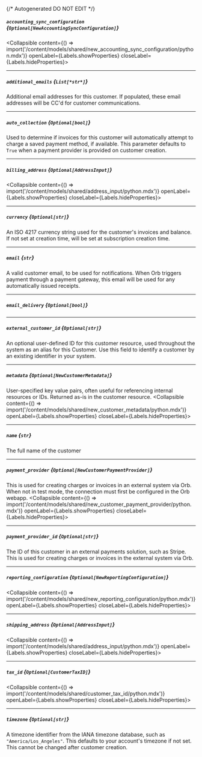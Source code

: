 {/* Autogenerated DO NOT EDIT  */}

##### `accounting_sync_configuration` *{`Optional[NewAccountingSyncConfiguration]`}*
<Collapsible content={() => import('/content/models/shared/new_accounting_sync_configuration/python.mdx')} openLabel={Labels.showProperties} closeLabel={Labels.hideProperties}>
</Collapsible>

---
##### `additional_emails` *{`List[*str*]`}*
Additional email addresses for this customer. If populated, these email addresses will be CC'd for customer communications.

---
##### `auto_collection` *{`Optional[bool]`}*
Used to determine if invoices for this customer will automatically attempt to charge a saved payment method, if available. This parameter defaults to `True` when a payment provider is provided on customer creation.

---
##### `billing_address` *{`Optional[AddressInput]`}*
<Collapsible content={() => import('/content/models/shared/address_input/python.mdx')} openLabel={Labels.showProperties} closeLabel={Labels.hideProperties}>
</Collapsible>

---
##### `currency` *{`Optional[str]`}*
An ISO 4217 currency string used for the customer's invoices and balance. If not set at creation time, will be set at subscription creation time.

---
##### `email` *{`str`}*
A valid customer email, to be used for notifications. When Orb triggers payment through a payment gateway, this email will be used for any automatically issued receipts.

---
##### `email_delivery` *{`Optional[bool]`}*

---
##### `external_customer_id` *{`Optional[str]`}*
An optional user\-defined ID for this customer resource, used throughout the system as an alias for this Customer. Use this field to identify a customer by an existing identifier in your system.

---
##### `metadata` *{`Optional[NewCustomerMetadata]`}*
User\-specified key value pairs, often useful for referencing internal resources or IDs. Returned as\-is in the customer resource.
<Collapsible content={() => import('/content/models/shared/new_customer_metadata/python.mdx')} openLabel={Labels.showProperties} closeLabel={Labels.hideProperties}>
</Collapsible>

---
##### `name` *{`str`}*
The full name of the customer

---
##### `payment_provider` *{`Optional[NewCustomerPaymentProvider]`}*
This is used for creating charges or invoices in an external system via Orb. When not in test mode, the connection must first be configured in the Orb webapp.
<Collapsible content={() => import('/content/models/shared/new_customer_payment_provider/python.mdx')} openLabel={Labels.showProperties} closeLabel={Labels.hideProperties}>
</Collapsible>

---
##### `payment_provider_id` *{`Optional[str]`}*
The ID of this customer in an external payments solution, such as Stripe. This is used for creating charges or invoices in the external system via Orb.

---
##### `reporting_configuration` *{`Optional[NewReportingConfiguration]`}*
<Collapsible content={() => import('/content/models/shared/new_reporting_configuration/python.mdx')} openLabel={Labels.showProperties} closeLabel={Labels.hideProperties}>
</Collapsible>

---
##### `shipping_address` *{`Optional[AddressInput]`}*
<Collapsible content={() => import('/content/models/shared/address_input/python.mdx')} openLabel={Labels.showProperties} closeLabel={Labels.hideProperties}>
</Collapsible>

---
##### `tax_id` *{`Optional[CustomerTaxID]`}*
<Collapsible content={() => import('/content/models/shared/customer_tax_id/python.mdx')} openLabel={Labels.showProperties} closeLabel={Labels.hideProperties}>
</Collapsible>

---
##### `timezone` *{`Optional[str]`}*
A timezone identifier from the IANA timezone database, such as `"America/Los_Angeles"`. This defaults to your account's timezone if not set. This cannot be changed after customer creation.



